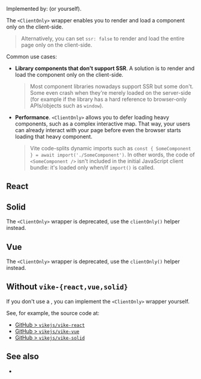 
Implemented by: <UiFrameworkExtension /> (or <Link href="#without-vike-react-vue-solid">yourself</Link>).

The `<ClientOnly>` wrapper enables you to render and load a component only on the client-side.

> Alternatively, you can set <Link href="/ssr">`ssr: false`</Link> to render and load the entire page only on the client-side.

Common use cases:

 - **Library components that don't support SSR**. A solution is to render and load the component only on the client-side.
   > Most component libraries nowadays support SSR but some don't. Some even crash when they're merely loaded on the server-side (for example if the library has a hard reference to browser-only APIs/objects such as `window`).
 - **Performance**. `<ClientOnly>` allows you to defer loading heavy components, such as a complex interactive map. That way, your users can already interact with your page before even the browser starts loading that heavy component.
   > Vite code-splits dynamic imports such as `const { SomeComponent } = await import('./SomeComponent')`. In other words, the code of `<SomeComponent />` isn't included in the initial JavaScript client bundle: it's loaded only when/if `import()` is called.


## React

<ClientOnlyCommon packageName="vike-react" />

## Solid

<Warning>The `<ClientOnly>` wrapper is deprecated, use <Link href="/clientOnly#solid">the `clientOnly()` helper</Link> instead.</Warning>

<ClientOnlyCommon packageName="vike-solid" />

## Vue

<Warning>The `<ClientOnly>` wrapper is deprecated, use <Link href="/clientOnly#vue">the `clientOnly()` helper</Link> instead.</Warning>

<ClientOnlyCommon packageName="vike-vue" />

## Without `vike-{react,vue,solid}`

If you don't use a <UiFrameworkExtension />, you can implement the `<ClientOnly>` wrapper yourself.

See, for example, the source code at:
 - [GitHub > `vikejs/vike-react`](https://github.com/vikejs/vike-react)
 - [GitHub > `vikejs/vike-vue`](https://github.com/vikejs/vike-vue)
 - [GitHub > `vikejs/vike-solid`](https://github.com/vikejs/vike-solid)


## See also

- <Link href="/clientOnly" />
